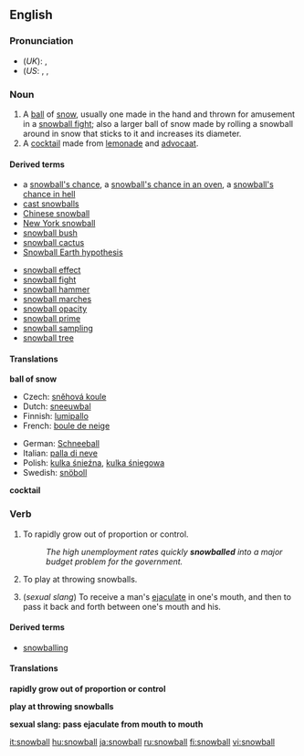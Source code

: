 {{See|Snowball}}
==English==
===Pronunciation===
*(''UK''): {{IPA|/ˈsnəʊbɔːl/}}, {{SAMPA|/"sn@UbO:l/}}
*(''US'': {{AHD|snōʹbôl}}, {{IPA|/ˈsnoʊbɔːl/}}, {{SAMPA|/"sn@UbO:l/}}

===Noun===
{{en-noun}}

#A [[ball]] of [[snow]], usually one made in the hand and thrown for amusement in a [[snowball fight]]; also a larger ball of snow made by rolling a snowball around in snow that sticks to it and increases its diameter.
#A [[cocktail]] made from [[lemonade]] and [[advocaat]].

====Derived terms====
{{top2}}
*a [[snowball's chance]], a [[snowball's chance in an oven]], a [[snowball's chance in hell]]
*[[cast snowballs]]
*[[Chinese snowball]]
*[[New York snowball]]
*[[snowball bush]]
*[[snowball cactus]]
*[[Snowball Earth hypothesis]]
{{mid2}}
*[[snowball effect]]
*[[snowball fight]]
*[[snowball hammer]]
*[[snowball marches]]
*[[snowball opacity]]
*[[snowball prime]]
*[[snowball sampling]]
*[[snowball tree]]
{{bottom}}

====Translations====
'''ball of snow'''
{{top}}
*Czech: [[sněhová koule]] {{f}}
*Dutch: [[sneeuwbal]] {{m}}
*Finnish: [[lumipallo]]
*French: [[boule de neige]] {{f}}
{{mid}}
*German: [[Schneeball]] {{m}}
*Italian: [[palla di neve]] {{f}}
*Polish: [[kulka śnieźna]], [[kulka śniegowa]] {{f}}
*Swedish: [[snöboll]] {{c}}
{{bottom}}

'''cocktail'''
{{top}}
{{mid}}
{{bottom}}

===Verb===
{{en-verb}}

#{{intransitive}} To rapidly grow out of proportion or control.
#:''The high unemployment rates quickly '''snowballed''' into a major budget problem for the government.''
#{{intransitive}} To play at throwing snowballs.
#{{intransitive}} (''sexual slang'') To receive a man's [[ejaculate]] in one's mouth, and then to pass it back and forth between one's mouth and his.

====Derived terms====
*[[snowballing]]<!--noun-->

====Translations====
'''rapidly grow out of proportion or control'''
{{top}}
{{mid}}
{{bottom}}

'''play at throwing snowballs'''
{{top}}
{{mid}}
{{bottom}}

'''sexual slang: pass ejaculate from mouth to mouth'''
{{top}}
{{mid}}
{{bottom}}

[[it:snowball]]
[[hu:snowball]]
[[ja:snowball]]
[[ru:snowball]]
[[fi:snowball]]
[[vi:snowball]]